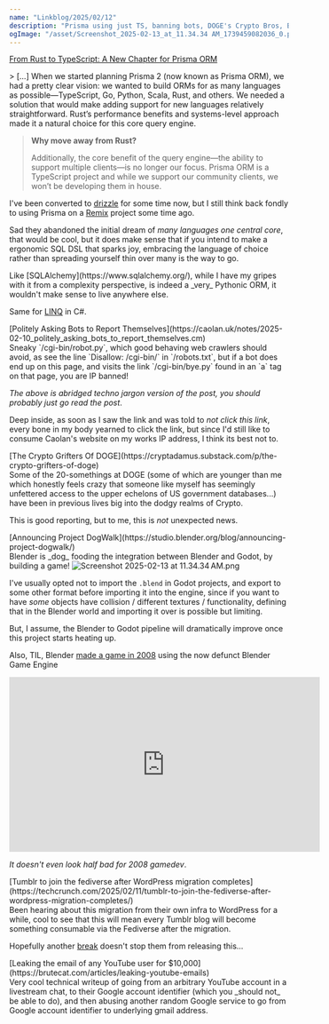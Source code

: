 ```yaml
---
name: "Linkblog/2025/02/12"
description: "Prisma using just TS, banning bots, DOGE's Crypto Bros, Blender Project DogWalk, Tumblr Fediverse, Leaking Gmail from any YouTube account."
ogImage: "/asset/Screenshot_2025-02-13_at_11.34.34 AM_1739459082036_0.png"
---
```


[From Rust to TypeScript: A New Chapter for Prisma ORM](https://www.prisma.io/blog/from-rust-to-typescript-a-new-chapter-for-prisma-orm)

<div class="ml-[calc(1*1rem)] mb-8">
> [...] When we started planning Prisma 2 (now known as Prisma ORM), we had a pretty clear vision: we wanted to build ORMs for as many languages as possible—TypeScript, Go, Python, Scala, Rust, and others. We needed a solution that would make adding support for new languages relatively straightforward. Rust’s performance benefits and systems-level approach made it a natural choice for this core query engine.

> **Why move away from Rust?**
>
> Additionally, the core benefit of the query engine—the ability to support multiple clients—is no longer our focus. Prisma ORM is a TypeScript project and while we support our community clients, we won’t be developing them in house.

I've been converted to [drizzle](https://orm.drizzle.team/) for some time now, but I still think back fondly to using Prisma on a [Remix](https://remix.run/) project some time ago.

Sad they abandoned the initial dream of _many languages one central core_, that would be cool, but it does make sense that if you intend to make a ergonomic SQL DSL that sparks joy, embracing the language of choice rather than spreading yourself thin over many is the way to go.

<div class="ml-[calc(2*1rem)] mb-8">
Like [SQLAlchemy](https://www.sqlalchemy.org/), while I have my gripes with it from a complexity perspective, is indeed a _very_ Pythonic ORM, it wouldn't make sense to live anywhere else.

Same for [LINQ](https://learn.microsoft.com/en-us/dotnet/csharp/linq/) in C#.

</div>
</div>
[Politely Asking Bots to Report Themselves](https://caolan.uk/notes/2025-02-10_politely_asking_bots_to_report_themselves.cm)

<div class="ml-[calc(1*1rem)] mb-8">
Sneaky `/cgi-bin/robot.py`, which good behaving web crawlers should avoid, as see the line `Disallow: /cgi-bin/` in `/robots.txt`, but if a bot does end up on this page, and visits the link `/cgi-bin/bye.py` found in an `a` tag on that page, you are IP banned!

_The above is abridged techno jargon version of the post, you should probably just go read the post_.

Deep inside, as soon as I saw the link and was told to _not click this link_, every bone in my body yearned to click the link, but since I'd still like to consume Caolan's website on my works IP address, I think its best not to.

</div>
[The Crypto Grifters Of DOGE](https://cryptadamus.substack.com/p/the-crypto-grifters-of-doge)

<div class="ml-[calc(1*1rem)] mb-8">
Some of the 20-somethings at DOGE (some of which are younger than me which honestly feels crazy that someone like myself has seemingly unfettered access to the upper echelons of US government databases...) have been in previous lives big into the dodgy realms of Crypto.

This is good reporting, but to me, this is _not_ unexpected news.

</div>
[Announcing Project DogWalk](https://studio.blender.org/blog/announcing-project-dogwalk/)

<div class="ml-[calc(1*1rem)] mb-8">
Blender is _dog_ fooding the integration between Blender and Godot, by building a game!

<Image src='/asset/Screenshot_2025-02-13_at_11.34.34 AM_1739459082036_0.png' alt='Screenshot 2025-02-13 at 11.34.34 AM.png' width={1590} height={914} />

I've usually opted not to import the `.blend` in Godot projects, and export to some other format before importing it into the engine, since if you want to have _some_ objects have collision / different textures / functionality, defining that in the Blender world and importing it over is possible but limiting.

But, I assume, the Blender to Godot pipeline will dramatically improve once this project starts heating up.

Also, TIL, Blender [made a game in 2008](https://apricot.blender.org/) using the now defunct Blender Game Engine

<div class="ml-[calc(2*1rem)] mb-8">
<iframe width="560" height="315" src="https://www.youtube.com/embed/c7RRaEvWqJc?si=LVaSyK14NeHl1IJt" title="YouTube video player" frameborder="0" allow="accelerometer; autoplay; clipboard-write; encrypted-media; gyroscope; picture-in-picture; web-share" referrerpolicy="strict-origin-when-cross-origin" allowfullscreen></iframe>

_It doesn't even look half bad for 2008 gamedev_.

</div>
</div>
[Tumblr to join the fediverse after WordPress migration completes](https://techcrunch.com/2025/02/11/tumblr-to-join-the-fediverse-after-wordpress-migration-completes/)

<div class="ml-[calc(1*1rem)] mb-8">
Been hearing about this migration from their own infra to WordPress for a while, cool to see that this will mean every Tumblr blog will become something consumable via the Fediverse after the migration.

Hopefully another [break](https://wordpress.org/news/2024/12/holiday-break/) doesn't stop them from releasing this...

</div>
[Leaking the email of any YouTube user for $10,000](https://brutecat.com/articles/leaking-youtube-emails)

<div class="ml-[calc(1*1rem)] mb-8">
Very cool technical writeup of going from an arbitrary YouTube account in a livestream chat, to their Google account identifier (which you _should not_ be able to do), and then abusing another random Google service to go from Google account identifier to underlying gmail address.

</div>
